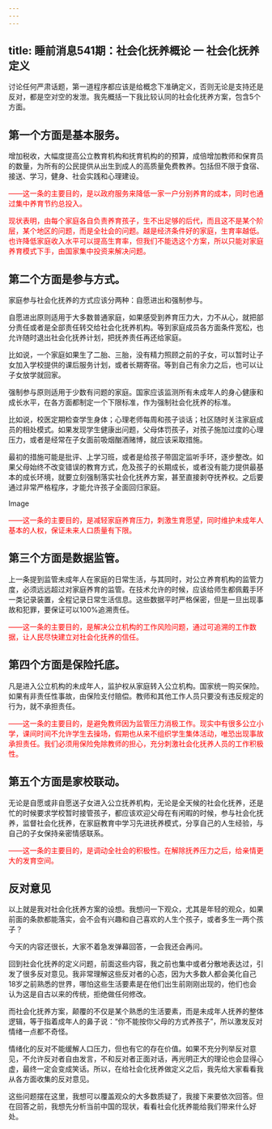 ```yaml
---
---
---
```

title: 睡前消息541期：社会化抚养概论 一 社会化抚养定义
---



讨论任何严肃话题，第一道程序都应该是给概念下准确定义，否则无论是支持还是反对，都是空对空的发泄。我先概括一下我比较认同的社会化抚养方案，包含5个方面。

## 第一个方面是基本服务。

增加税收，大幅度提高公立教育机构和抚育机构的的预算，成倍增加教师和保育员的数量，为所有的公民提供从出生到成人的高质量免费教养。包括但不限于食宿、接送、学习，健身、社会实践和心理建设。

<font color=red >
——这一条的主要目的，是以政府服务来降低一家一户分别养育的成本，同时也通过集中养育节约总投入。

现状表明，由每个家庭各自负责养育孩子，生不出足够的后代，而且这不是某个阶层，某个地区的问题，而是全社会的问题。越是经济条件好的家庭，生育率越低。也许降低家庭收入水平可以提高生育率，但我们不能选这个方案，所以只能对家庭养育模式下手，由国家集中投资来解决问题。
</font><br/>

## 第二个方面是参与方式。

家庭参与社会化抚养的方式应该分两种：自愿进出和强制参与。

自愿进出原则适用于大多数普通家庭，如果感受到养育压力大，力不从心，就把部分责任或者是全部责任转交给社会化抚养机构。等到家庭成员各方面条件宽松，也允许随时退出社会化抚养计划，把抚养责任再还给家庭。

比如说，一个家庭如果生了二胎、三胎，没有精力照顾之前的子女，可以暂时让子女加入学校提供的课后服务计划，或者长期寄宿。等到自己有余力之后，也可以让子女放学就回家。

强制参与原则适用于少数有问题的家庭。国家应该监测所有未成年人的身心健康和成长水平，在各方面都制定一个下限标准，作为强制社会化抚养的标准。

比如说，校医定期检查学生身体；心理老师每周和孩子谈话；社区随时关注家庭成员的相处模式。如果发现学生健康出问题，父母体罚孩子，对孩子施加过度的心理压力，或者是经常在子女面前吸烟酗酒赌博，就应该采取措施。

最初的措施可能是批评、上学习班，或者是给孩子带固定监听手环，逐步整改。如果父母始终不改变错误的教育方式，危及孩子的长期成长，或者没有能力提供最基本的成长环境，就要立刻强制落实社会化抚养方案，甚至直接剥夺抚养权。之后要通过非常严格程序，才能允许孩子全面回归家庭。

Image

<font color=red >
——这一条的主要目的，是减轻家庭养育压力，刺激生育愿望，同时维护未成年人基本的人权，保证未来人口质量有下限。
</font><br/>

## 第三个方面是数据监管。

上一条提到监管未成年人在家庭的日常生活，与其同时，对公立养育机构的监管力度，必须远远超过对家庭养育的监管。在技术允许的时候，应该给师生都佩戴手环一类记录装置，全程记录日常生活信息。这些数据平时严格保密，但是一旦出现事故和犯罪，要保证可以100%追溯责任。

<font color=red >
——这一条的主要目的，是解决公立机构的工作风险问题，通过可追溯的工作数据，让人民尽快建立对社会化抚养的信任。
</font><br/>

## 第四个方面是保险托底。

凡是进入公立机构的未成年人，监护权从家庭转入公立机构。国家统一购买保险。如果有非责任性事故，由保险支付赔偿。教师和其他工作人员只要没有违反规定的行为，就不承担责任。

<font color=red >
——这一条的主要目的，是避免教师因为监管压力消极工作。现实中有很多公立小学，课间时间不允许学生去操场，假期也从来不组织学生集体活动，唯恐出现事故承担责任。我们必须用保险免除教师的担心，充分刺激社会化抚养人员的工作积极性。
</font><br/>

## 第五个方面是家校联动。

无论是自愿或非自愿送子女进入公立抚养机构，无论是全天候的社会化抚养，还是忙的时候要求学校暂时接管孩子，都应该欢迎父母在有闲暇的时候，参与社会化抚养，监督社会化抚养，在家庭教育中学习先进抚养模式，分享自己的人生经验，与自己的子女保持亲密情感联系。

<font color=red >
——这一条的主要目的，是调动全社会的积极性。在解除抚养压力之后，给亲情更大的发育空间。
</font><br/>

## 反对意见

以上就是我对社会化抚养方案的设想。我想问一下观众，尤其是年轻的观众，如果前面的条款都能落实，会不会有兴趣和自己喜欢的人生个孩子，或者多生一两个孩子？

今天的内容还很长，大家不着急发弹幕回答，一会我还会再问。

回到社会化抚养的定义问题，前面这些内容，我之前也集中或者分散地表达过，引发了很多反对意见。我非常理解这些反对者的心态，因为大多数人都会美化自己18岁之前熟悉的世界，哪怕这些生活要素是在他们出生前刚刚出现的，他们也会认为这是自古以来的传统，拒绝做任何修改。

而社会化抚养方案，颠覆的不仅是某个熟悉的生活要素，而是未成年人抚养的整体逻辑，等于指着成年人的鼻子说：“你不能按你父母的方式养孩子”，所以激发反对情绪一点都不奇怪。

情绪化的反对不能缓解人口压力，但也有它的存在价值。如果不充分列举反对意见，不允许反对者自由发言，不和反对者正面对话，再光明正大的理论也会显得心虚，最终一定会变成笑话。所以，在给社会化抚养做定义之后，我先给大家看看我从各方面收集的反对意见。

这些问题摆在这里，我想可以覆盖观众的大多数质疑了，我接下来要依次回答。但在回答之前，我想先分析当前中国的现状，看看社会化抚养能给我们带来什么好处。
